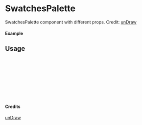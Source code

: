 
<Meta of={SwatchesPalette} title="unDraw/SwatchesPalette" />

# SwatchesPalette

SwatchesPalette component with different props.
Credit: [unDraw](https://undraw.co/illustrations)

#### Example

<Canvas of={SwatchesPalette.Primary} />

## Usage

```ts
import { SwatchesPalette } from "yadl-ui";

const Example = () => {
  return (
      <SwatchesPalette />
  );
};

export default Example;
```

#### Credits
[unDraw](https://undraw.co/illustrations)
